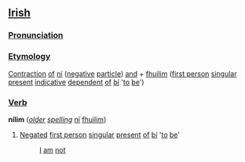 ==[[Irish]]==
===[[Pronunciation]]===
{{IPA|[ɲiːl&#690;əm&#690;]}}
===[[Etymology]]===
[[Contraction]] [[of]] [[ní]] ([[negative]] [[particle]]) [[and]] + [[fuilim|fhuilim]] ([[first person]] [[singular]] [[present]] [[indicative]] [[dependent]] [[of]] [[bí]] '[[to]] [[be]]')

===[[Verb]]===
'''nílim''' (''[[older]] [[spelling]]'' [[ní]] [[fuilim|fhuilim]])
#[[Negate]]d [[first person]] [[singular]] [[present]] [[of]] [[bí]] '[[to]] [[be]]'
#:[[I]] [[am]] [[not]]